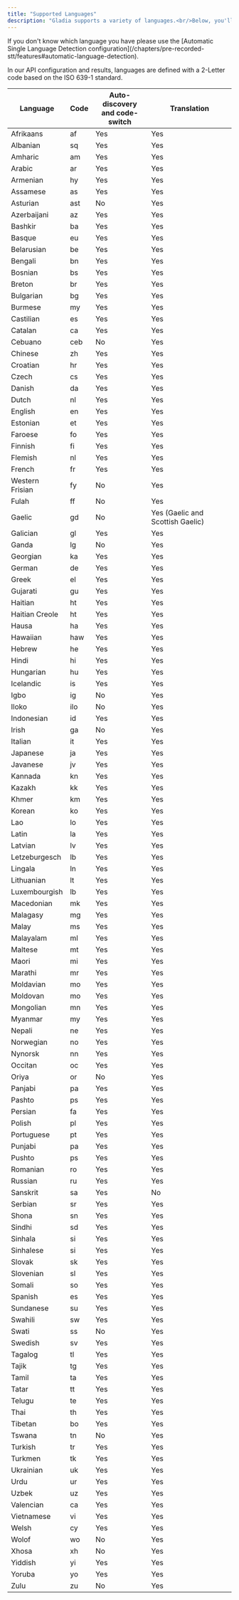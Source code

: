 ```yaml
---
title: "Supported Languages"
description: "Gladia supports a variety of languages.<br/>Below, you'll find the list of all our supported languages."
---
```


<Note>
  If you don't know which language you have please use the [Automatic Single Language Detection configuration](/chapters/pre-recorded-stt/features#automatic-language-detection).
</Note>

In our API configuration and results, languages are defined with a 2-Letter code based on the ISO 639-1 standard.

| Language        | Code | Auto-discovery<br />and code-switch | Translation                      |
| --------------- | ---- | ----------------------------------- | -------------------------------- |
| Afrikaans       | af   | Yes                                 | Yes                              |
| Albanian        | sq   | Yes                                 | Yes                              |
| Amharic         | am   | Yes                                 | Yes                              |
| Arabic          | ar   | Yes                                 | Yes                              |
| Armenian        | hy   | Yes                                 | Yes                              |
| Assamese        | as   | Yes                                 | Yes                              |
| Asturian        | ast  | No                                  | Yes                              |
| Azerbaijani     | az   | Yes                                 | Yes                              |
| Bashkir         | ba   | Yes                                 | Yes                              |
| Basque          | eu   | Yes                                 | Yes                              |
| Belarusian      | be   | Yes                                 | Yes                              |
| Bengali         | bn   | Yes                                 | Yes                              |
| Bosnian         | bs   | Yes                                 | Yes                              |
| Breton          | br   | Yes                                 | Yes                              |
| Bulgarian       | bg   | Yes                                 | Yes                              |
| Burmese         | my   | Yes                                 | Yes                              |
| Castilian       | es   | Yes                                 | Yes                              |
| Catalan         | ca   | Yes                                 | Yes                              |
| Cebuano         | ceb  | No                                  | Yes                              |
| Chinese         | zh   | Yes                                 | Yes                              |
| Croatian        | hr   | Yes                                 | Yes                              |
| Czech           | cs   | Yes                                 | Yes                              |
| Danish          | da   | Yes                                 | Yes                              |
| Dutch           | nl   | Yes                                 | Yes                              |
| English         | en   | Yes                                 | Yes                              |
| Estonian        | et   | Yes                                 | Yes                              |
| Faroese         | fo   | Yes                                 | Yes                              |
| Finnish         | fi   | Yes                                 | Yes                              |
| Flemish         | nl   | Yes                                 | Yes                              |
| French          | fr   | Yes                                 | Yes                              |
| Western Frisian | fy   | No                                  | Yes                              |
| Fulah           | ff   | No                                  | Yes                              |
| Gaelic          | gd   | No                                  | Yes (Gaelic and Scottish Gaelic) |
| Galician        | gl   | Yes                                 | Yes                              |
| Ganda           | lg   | No                                  | Yes                              |
| Georgian        | ka   | Yes                                 | Yes                              |
| German          | de   | Yes                                 | Yes                              |
| Greek           | el   | Yes                                 | Yes                              |
| Gujarati        | gu   | Yes                                 | Yes                              |
| Haitian         | ht   | Yes                                 | Yes                              |
| Haitian Creole  | ht   | Yes                                 | Yes                              |
| Hausa           | ha   | Yes                                 | Yes                              |
| Hawaiian        | haw  | Yes                                 | Yes                              |
| Hebrew          | he   | Yes                                 | Yes                              |
| Hindi           | hi   | Yes                                 | Yes                              |
| Hungarian       | hu   | Yes                                 | Yes                              |
| Icelandic       | is   | Yes                                 | Yes                              |
| Igbo            | ig   | No                                  | Yes                              |
| Iloko           | ilo  | No                                  | Yes                              |
| Indonesian      | id   | Yes                                 | Yes                              |
| Irish           | ga   | No                                  | Yes                              |
| Italian         | it   | Yes                                 | Yes                              |
| Japanese        | ja   | Yes                                 | Yes                              |
| Javanese        | jv   | Yes                                 | Yes                              |
| Kannada         | kn   | Yes                                 | Yes                              |
| Kazakh          | kk   | Yes                                 | Yes                              |
| Khmer           | km   | Yes                                 | Yes                              |
| Korean          | ko   | Yes                                 | Yes                              |
| Lao             | lo   | Yes                                 | Yes                              |
| Latin           | la   | Yes                                 | Yes                              |
| Latvian         | lv   | Yes                                 | Yes                              |
| Letzeburgesch   | lb   | Yes                                 | Yes                              |
| Lingala         | ln   | Yes                                 | Yes                              |
| Lithuanian      | lt   | Yes                                 | Yes                              |
| Luxembourgish   | lb   | Yes                                 | Yes                              |
| Macedonian      | mk   | Yes                                 | Yes                              |
| Malagasy        | mg   | Yes                                 | Yes                              |
| Malay           | ms   | Yes                                 | Yes                              |
| Malayalam       | ml   | Yes                                 | Yes                              |
| Maltese         | mt   | Yes                                 | Yes                              |
| Maori           | mi   | Yes                                 | Yes                              |
| Marathi         | mr   | Yes                                 | Yes                              |
| Moldavian       | mo   | Yes                                 | Yes                              |
| Moldovan        | mo   | Yes                                 | Yes                              |
| Mongolian       | mn   | Yes                                 | Yes                              |
| Myanmar         | my   | Yes                                 | Yes                              |
| Nepali          | ne   | Yes                                 | Yes                              |
| Norwegian       | no   | Yes                                 | Yes                              |
| Nynorsk         | nn   | Yes                                 | Yes                              |
| Occitan         | oc   | Yes                                 | Yes                              |
| Oriya           | or   | No                                  | Yes                              |
| Panjabi         | pa   | Yes                                 | Yes                              |
| Pashto          | ps   | Yes                                 | Yes                              |
| Persian         | fa   | Yes                                 | Yes                              |
| Polish          | pl   | Yes                                 | Yes                              |
| Portuguese      | pt   | Yes                                 | Yes                              |
| Punjabi         | pa   | Yes                                 | Yes                              |
| Pushto          | ps   | Yes                                 | Yes                              |
| Romanian        | ro   | Yes                                 | Yes                              |
| Russian         | ru   | Yes                                 | Yes                              |
| Sanskrit        | sa   | Yes                                 | No                               |
| Serbian         | sr   | Yes                                 | Yes                              |
| Shona           | sn   | Yes                                 | Yes                              |
| Sindhi          | sd   | Yes                                 | Yes                              |
| Sinhala         | si   | Yes                                 | Yes                              |
| Sinhalese       | si   | Yes                                 | Yes                              |
| Slovak          | sk   | Yes                                 | Yes                              |
| Slovenian       | sl   | Yes                                 | Yes                              |
| Somali          | so   | Yes                                 | Yes                              |
| Spanish         | es   | Yes                                 | Yes                              |
| Sundanese       | su   | Yes                                 | Yes                              |
| Swahili         | sw   | Yes                                 | Yes                              |
| Swati           | ss   | No                                  | Yes                              |
| Swedish         | sv   | Yes                                 | Yes                              |
| Tagalog         | tl   | Yes                                 | Yes                              |
| Tajik           | tg   | Yes                                 | Yes                              |
| Tamil           | ta   | Yes                                 | Yes                              |
| Tatar           | tt   | Yes                                 | Yes                              |
| Telugu          | te   | Yes                                 | Yes                              |
| Thai            | th   | Yes                                 | Yes                              |
| Tibetan         | bo   | Yes                                 | Yes                              |
| Tswana          | tn   | No                                  | Yes                              |
| Turkish         | tr   | Yes                                 | Yes                              |
| Turkmen         | tk   | Yes                                 | Yes                              |
| Ukrainian       | uk   | Yes                                 | Yes                              |
| Urdu            | ur   | Yes                                 | Yes                              |
| Uzbek           | uz   | Yes                                 | Yes                              |
| Valencian       | ca   | Yes                                 | Yes                              |
| Vietnamese      | vi   | Yes                                 | Yes                              |
| Welsh           | cy   | Yes                                 | Yes                              |
| Wolof           | wo   | No                                  | Yes                              |
| Xhosa           | xh   | No                                  | Yes                              |
| Yiddish         | yi   | Yes                                 | Yes                              |
| Yoruba          | yo   | Yes                                 | Yes                              |
| Zulu            | zu   | No                                  | Yes                              |